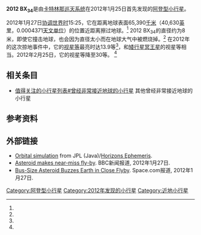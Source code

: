 {{DISPLAYTITLE:2012 BX<sub>34</sub>}}
{{Infobox planet
| width = 25em
| bgcolour = #FFFFC0
| name = {{mp|2012 BX|34}}
| image = 
| caption = 
| discovery = yes
| discovery_ref = <ref name="MPEC2012-B62"/>
| discoverer = [[卡特林那巡天系统|卡特林那巡天系统]]
| discovered = 2012年1月25日
| mp_category = [[阿登型小行星|阿登型小行星]] （[[近地天体|NEO]]）
| orbit_ref = <ref name=jpldata/>
| epoch = 2012年3月14日 (JD 2456000.5)
| aphelion = 1,03361558 [[天文单位|AU]] (Q)
| perihelion = 0,490204337 AU (q)
| semimajor = 0,761909958 AU (a)
| eccentricity = 0,356611196
| period = 242,9147585 天 (~2/3 [[儒略年|年]])
| avg_speed = 1.48200135°/天
| inclination = 10,53555566[[角度|°]]
| asc_node = 306.8049332°
| mean_anomaly = 295,3940307°(M)
| arg_peri = 335,6467343°
| physical_characteristics = yes
| dimensions = ~8米<ref name="itelescope"/><ref name="Benner"/>
| mass = ?
| density = ?
| surface_grav = ?
| escape_velocity = ?
| sidereal_day = ?
| albedo =  未知
| spectral_type = ?
| magnitude = ~13.9<ref name="NEODyS2012"/> - 30.3
| abs_magnitude = 27,63<ref name=jpldata/>
}}
'''2012 BX<sub>34</sub>'''是由[[卡特林那巡天系统|卡特林那巡天系统]]在2012年1月25日首先发现的[[阿登型小行星|阿登型小行星]]。

2012年1月27日[[协调世界时|协调世界时]]15:25，它在距离地球表面65,390[[千米|千米]]（40,630[[英里|英里]]，0.0004371[[天文单位|天文单位]]）的位置近距离擦过地球。<ref name=jpl-close/> 2012 BX<sub>34</sub>的直径约为8米，即使它撞击地球，也会因为直径太小而在地球大气中被燃烧掉。<ref name="AsteroidWatch"/> 在2012年的这次掠地事件中，它的[[视星等|视星等]]最亮时达13.9等<ref name="NEODyS2012"/>，和[[矮行星|矮行星]][[冥王星|冥王星]]的视星等相当。2012年2月25日，它的视星等降至30等。 <ref name="MPEC2012-B62"/>

==相关条目==
* [[值得关注的小行星列表#曾经非常接近地球的小行星|值得关注的小行星列表#曾经非常接近地球的小行星]] 其他曾经非常接近地球的小行星

==参考资料==
{{reflist
| refs =

<ref name="MPEC2012-B62">{{cite web
 |title=MPEC 2012-B62 : 2012 BX34
 |publisher=IAU [[小行星中心|小行星中心]]
 |date=26 January 2012
 |url=http://www.minorplanetcenter.net/mpec/K12/K12B62.html
 |accessdate=2012-01-29
 |archive-date=2016-03-04
 |archive-url=https://web.archive.org/web/20160304060916/http://www.minorplanetcenter.net/mpec/K12/K12B62.html
 |dead-url=no
 }}</ref>

<ref name=jpldata>{{cite web
  |date=27 January 2012
  |title=JPL Small-Body Database Browser: (2012 BX34)
  |url=http://ssd.jpl.nasa.gov/sbdb.cgi?sstr=2012BX34
  |publisher=Jet Propulsion Laboratory
  |accessdate=2012-01-29
  |archive-date=2019-08-22
  |archive-url=https://web.archive.org/web/20190822101635/https://ssd.jpl.nasa.gov/sbdb.cgi?sstr=2012BX34
  |dead-url=no
  }}</ref>

<ref name=jpl-close>{{cite web
  |date=27 January 2012
  |title=JPL Close-Approach Data: (2012 BX34)
  |url=http://ssd.jpl.nasa.gov/sbdb.cgi?sstr=2012BX34;cad=1#cad
  |accessdate=2012-01-29
  |archive-date=2019-08-22
  |archive-url=https://web.archive.org/web/20190822101638/https://ssd.jpl.nasa.gov/sbdb.cgi?sstr=2012BX34;cad=1#cad
  |dead-url=no
  }}</ref>

<ref name="Benner">{{cite web
  |date=26 January 2012
  |title=2012 BX34 Goldstone Radar Observations Planning
  |publisher=NASA/JPL Asteroid Radar Research
  |author=Dr. Lance A. M. Benner
  |url=http://echo.jpl.nasa.gov/asteroids/2012BX34/2012BX34_planning.html
  |accessdate=2012-01-29
  |archive-date=2020-11-23
  |archive-url=https://web.archive.org/web/20201123192135/https://echo.jpl.nasa.gov/asteroids/2012BX34/2012BX34_planning.html
  |dead-url=no
  }}</ref>

<ref name="itelescope">{{cite web
  |date=27 January 2012
  |title=Images taken by legendary comet and asteroid hunter Rob McNaught tonight using T17 in Spain
  |publisher=itelescope
  |url=http://itelescope.squarespace.com/home/2012/1/27/neo-bx34-a-close-encounter.html
  |accessdate=2012-01-29
  |archive-url=https://web.archive.org/web/20120201070833/http://itelescope.squarespace.com/home/2012/1/27/neo-bx34-a-close-encounter.html
  |archive-date=2012-02-01
  |dead-url=yes
  }}</ref>

<ref name="NEODyS2012">{{cite web
  |title=NEODyS 2012BX34 Ephemerides for 27 Jan 2012
  |publisher=AstDyS-2 (Asteroids - Dynamic Site)
  |url=http://newton.dm.unipi.it/neodys/index.php?pc=1.1.3.1&n=2012BX34&oc=500&y0=2012&m0=1&d0=27&h0=0&mi0=0&y1=2012&m1=1&d1=28&h1=0&mi1=0&ti=1&tiu=hours
  |accessdate=2012-01-29
  |archive-date=2016-03-04
  |archive-url=https://web.archive.org/web/20160304062218/http://newton.dm.unipi.it/neodys/index.php?pc=1.1.3.1&n=2012BX34&oc=500&y0=2012&m0=1&d0=27&h0=0&mi0=0&y1=2012&m1=1&d1=28&h1=0&mi1=0&ti=1&tiu=hours
  |dead-url=no
  }}</ref>

<ref name="AsteroidWatch">{{cite web
  |date=26 January 2012
  |title=It wouldn't get through our atmosphere intact even if it dared to try
  |publisher=NASA/JPL Near-Earth Object Program Office
  |author=AsteroidWatch
  |url=https://twitter.com/#!/AsteroidWatch/status/162638876991692800
  |accessdate=2012-01-29
  |archive-date=2018-07-28
  |archive-url=https://web.archive.org/web/20180728041220/https://twitter.com/#!/AsteroidWatch/status/162638876991692800
  |dead-url=no
  }}</ref>

}}

==外部链接==
* [http://ssd.jpl.nasa.gov/sbdb.cgi?sstr=2012BX34;orb=1 Orbital simulation]{{Wayback|url=http://ssd.jpl.nasa.gov/sbdb.cgi?sstr=2012BX34;orb=1 |date=20190822101633 }} from JPL (Java)/[http://ssd.jpl.nasa.gov/horizons.cgi?find_body=1&body_group=sb&sstr=2012BX34 Horizons Ephemeris]{{Wayback|url=http://ssd.jpl.nasa.gov/horizons.cgi?find_body=1&body_group=sb&sstr=2012BX34 |date=20191213155249 }}.
*[http://www.bbc.co.uk/news/science-environment-16756450 Asteroid makes near-miss fly-by]{{Wayback|url=http://www.bbc.co.uk/news/science-environment-16756450 |date=20200102105617 }}. BBC新闻报道, 2012年1月27日.
*[http://www.space.com/14382-bus-size-asteroid-2012bx34-buzzes-earth.html Bus-Size Asteroid Buzzes Earth in Close Flyby]{{Wayback|url=http://www.space.com/14382-bus-size-asteroid-2012bx34-buzzes-earth.html |date=20201112042429 }}. Space.com报道, 2012年1月27日.

[[Category:阿登型小行星|Category:阿登型小行星]]
[[Category:2012年发现的小行星|Category:2012年发现的小行星]]
[[Category:近地小行星|Category:近地小行星]]